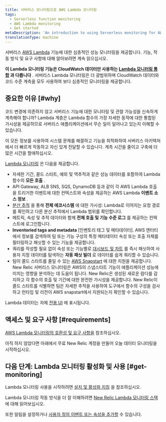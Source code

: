 ```yaml
---
title: 서버리스 모니터링으로 AWS Lambda 모니터링
tags:
  - Serverless function monitoring
  - AWS Lambda monitoring
  - Get started
metaDescription: 'An introduction to using Serverless monitoring for AWS Lambda functions in New Relic: how it works and requirements for using it.'
translationType: machine
---
```


서버리스 [AWS Lambda](https://aws.amazon.com/lambda/) 기능에 대한 심층적인 성능 모니터링을 제공합니다. 기능, 작동 방식 및 요구 사항에 대해 알아보려면 계속 읽으십시오.

**이 Lambda 모니터링 기능은 CloudWatch 데이터만 사용하는 [Lambda 모니터링 통합](/docs/integrations/amazon-integrations/aws-integrations-list/aws-lambda-monitoring-integration) 과 다릅니다** . 서버리스 Lambda 모니터링은 더 광범위하며 CloudWatch 데이터와 코드 수준 계측을 모두 사용하여 보다 심층적인 모니터링을 제공합니다.

## 중요한 이유 [#why]

코드 변경에 의존하지 않고 서버리스 기능에 대한 모니터링 및 관찰 가능성을 신속하게 계측해야 합니까? Lambda 계층은 Lambda 함수의 가장 자세한 동작에 대한 통합된 가시성을 제공하므로 서버리스 애플리케이션에서 무슨 일이 일어나고 있는지 이해할 수 있습니다.

이 모든 정보를 사용하여 시스템 문제를 해결하고 기능을 최적화하여 서버리스 아키텍처에서 더 빠르게 작동하고 자신 있게 전달할 수 있습니다. 계측 시간을 줄이고 구축에 더 많은 시간을 할애하십시오.

[Lambda 모니터링](/docs/serverless-function-monitoring/aws-lambda-monitoring/ui-data/understand-lambda-monitoring-ui#find-data) 은 다음을 제공합니다.

* 자세한 기간, 콜드 스타트, 예외 및 역추적과 같은 성능 데이터를 포함하여 Lambda 함수의 **모든 호출** .
* API Gateway, ALB SNS, SQS, DynamoDB 등과 같이 각 AWS Lambda 호출을 트리거한 이벤트에 대한 컨텍스트와 속성을 제공하는 AWS Lambda **이벤트 소스 정보** .
* [분산 추적](/docs/apm/distributed-tracing/getting-started/introduction-distributed-tracing) 을 통해 **전체 에코시스템** 에 대한 가시성: Lambda로 이어지는 요청 경로를 확인하고 다른 분산 추적에서 Lambda 범위를 확인합니다.
* 메트릭, 속성 및 추적 데이터와 함께 **전체 호출 및 기능 수준 로그** 를 제공하는 컨텍스트에 로그인합니다.
* **Inventoried tags and metadata** \[인벤토리 태그 및 메타데이터]. AWS 엔터티에서 정보를 검색하여 팀 또는 기능 구성의 특정 메타데이터 속성 또는 호출 자체를 필터링하고 패싯할 수 있는 기능을 제공합니다.
* 쿼리를 작성할 필요 없이 속성 또는 기능별로 [대시보드 및 차트](/docs/serverless-function-monitoring/aws-lambda-monitoring/ui-data/understand-lambda-monitoring-ui#chart-data) 를 즉시 패싯하여 사용자 지정 데이터를 탐색하는 **자동 패싯 빌더** 로 데이터를 쉽게 쿼리할 수 있습니다.
* 팀이 콜드 스타트를 줄일 수 있는 [AWS Snapstart](https://docs.aws.amazon.com/lambda/latest/dg/snapstart.html) 에 대한 지원을 제공합니다. New Relic 서버리스 모니터링은 AWS의 스냅스타트 기능이 애플리케이션 성능에 미치는 영향을 분석하는 데 도움이 됩니다. New Relic은 생성된 새로운 람다를 감지하고 각 함수의 호출 및 기간에 대한 완전한 가시성을 제공합니다. New Relic이 콜드 스타트를 식별하면 팀은 자세한 추적을 사용하여 도구에서 함수의 구성을 검사하고 런타임 및 리전이 AWS snapstart에서 지원되는지 확인할 수 있습니다.

Lambda 데이터는 자체 [전용 UI](/docs/lambda-monitoring-ui) 에 표시됩니다.

## 액세스 및 요구 사항 [#requirements]

[AWS Lambda 모니터링의 호환성 및 요구 사항을](/docs/serverless-function-monitoring/aws-lambda-monitoring/get-started/compatibility-requirements-aws-lambda-monitoring) 참조하십시오.

아직 하지 않았다면 아래에서 무료 New Relic 계정을 만들어 오늘 데이터 모니터링을 시작하십시오.

<InlineSignup/>

## 다음 단계: Lambda 모니터링 활성화 및 사용 [#get-monitoring]

Lambda 모니터링 사용을 시작하려면 [설치 및 활성화 지침](/docs/serverless-function-monitoring/aws-lambda-monitoring/enable-lambda-monitoring) 을 참조하십시오.

Lambda 모니터링 작동 방식을 더 잘 이해하려면 [New Relic Lambda 모니터링 스택](/docs/serverless-function-monitoring/aws-lambda-monitoring/get-started/architecture/) 에 대해 읽어보십시오.

또한 알림을 설정하거나 [사용자 정의 이벤트 또는 속성을 추가할](https://discuss.newrelic.com/t/relic-solution-configuring-custom-attributes-and-events-in-aws-lambda/96043) 수 있습니다.